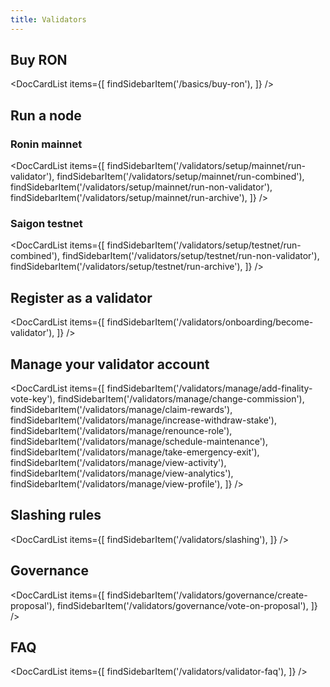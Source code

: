 ```yaml
---
title: Validators
---
```



## Buy RON

<DocCardList items={[
    findSidebarItem('/basics/buy-ron'),
    ]} />

## Run a node

### Ronin mainnet

<DocCardList items={[
    findSidebarItem('/validators/setup/mainnet/run-validator'),
    findSidebarItem('/validators/setup/mainnet/run-combined'),
    findSidebarItem('/validators/setup/mainnet/run-non-validator'),
    findSidebarItem('/validators/setup/mainnet/run-archive'),
    ]} />

### Saigon testnet

<DocCardList items={[
    findSidebarItem('/validators/setup/testnet/run-combined'),
    findSidebarItem('/validators/setup/testnet/run-non-validator'),
    findSidebarItem('/validators/setup/testnet/run-archive'),
    ]} />

## Register as a validator

<DocCardList items={[
    findSidebarItem('/validators/onboarding/become-validator'),
    ]} />

## Manage your validator account

<DocCardList items={[
    findSidebarItem('/validators/manage/add-finality-vote-key'),
    findSidebarItem('/validators/manage/change-commission'),
    findSidebarItem('/validators/manage/claim-rewards'),
    findSidebarItem('/validators/manage/increase-withdraw-stake'),
    findSidebarItem('/validators/manage/renounce-role'),
    findSidebarItem('/validators/manage/schedule-maintenance'),
    findSidebarItem('/validators/manage/take-emergency-exit'),
    findSidebarItem('/validators/manage/view-activity'),
    findSidebarItem('/validators/manage/view-analytics'),
    findSidebarItem('/validators/manage/view-profile'),
    ]} />

## Slashing rules

<DocCardList items={[
    findSidebarItem('/validators/slashing'),
    ]} />

## Governance

<DocCardList items={[
    findSidebarItem('/validators/governance/create-proposal'),
    findSidebarItem('/validators/governance/vote-on-proposal'),
    ]} />

## FAQ

<DocCardList items={[
    findSidebarItem('/validators/validator-faq'),
    ]} />
